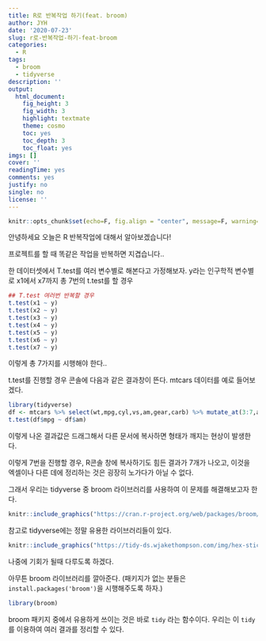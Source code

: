 ```yaml
---
title: R로 반복작업 하기(feat. broom)
author: JYH
date: '2020-07-23'
slug: r로-반복작업-하기-feat-broom
categories:
  - R
tags:
  - broom
  - tidyverse
description: ''
output:
  html_document:
    fig_height: 3
    fig_width: 3
    highlight: textmate
    theme: cosmo
    toc: yes
    toc_depth: 3
    toc_float: yes
imgs: []
cover: ''
readingTime: yes
comments: yes
justify: no
single: no
license: ''
---
```


```r
knitr::opts_chunk$set(echo=F, fig.align = "center", message=F, warning=F, fig.height = 3, fig.widget = 3, cache=T, dpi = 300)
```


안녕하세요 오늘은 R 반복작업에 대해서 알아보겠습니다!

프로젝트를 할 때 똑같은 작업을 반복하면 지겹습니다..

한 데이터셋에서 T.test를 여러 변수별로 해본다고 가정해보자.
y라는 인구학적 변수별로 x1에서 x7까지 총 7번의 t.test를 할 경우
```r

## T.test 여러번 반복할 경우
t.test(x1 ~ y)
t.test(x2 ~ y)
t.test(x3 ~ y)
t.test(x4 ~ y)
t.test(x5 ~ y)
t.test(x6 ~ y)
t.test(x7 ~ y)
```

이렇게 총 7가지를 시행해야 한다..

t.test를 진행할 경우 콘솔에 다음과 같은 결과창이 뜬다.
mtcars 데이터를 예로 들어보겠다.
```r
library(tidyverse)
df <- mtcars %>% select(wt,mpg,cyl,vs,am,gear,carb) %>% mutate_at(3:7,as.factor)
t.test(df$mpg ~ df$am)
```

이렇게 나온 결과값은 드래그해서 다른 문서에 복사하면 형태가 깨지는 현상이 발생한다.

이렇게 7번을 진행할 경우, R콘솔 창에 복사하기도 힘든 결과가 7개가 나오고, 이것을 엑셀이나 다른 데에 정리하는 것은 굉장히 노가다가 아닐 수 없다.

그래서 우리는 tidyverse 중 broom 라이브러리를 사용하여 이 문제를 해결해보고자 한다.

```r

knitr::include_graphics("https://cran.r-project.org/web/packages/broom/readme/man/figures/logo.png", )

```

참고로 tidyverse에는 정말 유용한 라이브러리들이 있다.

```r
knitr::include_graphics("https://tidy-ds.wjakethompson.com/img/hex-stickers.png" )

```

나중에 기회가 될때 다루도록 하겠다.

아무튼 broom 라이브러리를 깔아준다.
(패키지가 없는 분들은 `install.packages('broom')`을 시행해주도록 하자.)

```r
library(broom)
```

broom 패키지 중에서 유용하게 쓰이는 것은 바로 `tidy` 라는 함수이다.
우리는 이 `tidy`를 이용하여 여러 결과를 정리할 수 있다.
